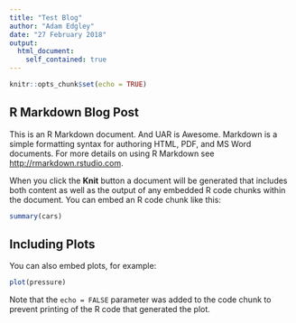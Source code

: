 ```yaml
---
title: "Test Blog"
author: "Adam Edgley"
date: "27 February 2018"
output: 
  html_document:
    self_contained: true
---
```


```r
knitr::opts_chunk$set(echo = TRUE)
```

## R Markdown Blog Post

This is an R Markdown document. And UAR is Awesome. Markdown is a simple formatting syntax for authoring HTML, PDF, and MS Word documents. For more details on using R Markdown see <http://rmarkdown.rstudio.com>.

When you click the **Knit** button a document will be generated that includes both content as well as the output of any embedded R code chunks within the document. You can embed an R code chunk like this:

```r
summary(cars)
```

## Including Plots

You can also embed plots, for example:

```r
plot(pressure)
```

Note that the `echo = FALSE` parameter was added to the code chunk to prevent printing of the R code that generated the plot.
